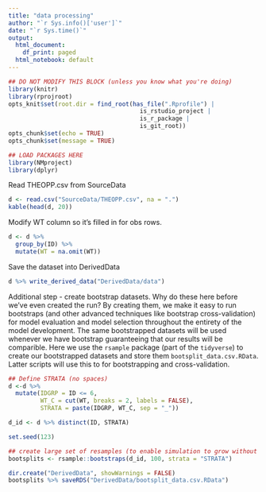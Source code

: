 ```yaml
---
title: "data processing"
author: "`r Sys.info()['user']`"
date: "`r Sys.time()`"
output:
  html_document:
    df_print: paged
  html_notebook: default
---
```



```r
## DO NOT MODIFY THIS BLOCK (unless you know what you're doing)
library(knitr)
library(rprojroot)
opts_knit$set(root.dir = find_root(has_file(".Rprofile") | 
                                     is_rstudio_project | 
                                     is_r_package | 
                                     is_git_root))
opts_chunk$set(echo = TRUE)
opts_chunk$set(message = TRUE)
```

```r
## LOAD PACKAGES HERE
library(NMproject)
library(dplyr)

```

Read THEOPP.csv from SourceData

```r

d <- read.csv("SourceData/THEOPP.csv", na = ".")
kable(head(d, 20))

```

Modify WT column so it's filled in for obs rows.

```r

d <- d %>%
  group_by(ID) %>%
  mutate(WT = na.omit(WT))

```

Save the dataset into DerivedData

```r

d %>% write_derived_data("DerivedData/data")

```

Additional step - create bootstrap datasets.  Why do these here before we've even created the run?  By creating them, we make it easy to run bootstraps (and other advanced techniques like bootstrap cross-validation) for model evaluation and model selection throughout the entirety of the model development.  The same bootstrapped datasets will be used whenever we have bootstrap guaranteeing that our results will be comparible.  Here we use the `rsample` package (part of the `tidyverse`) to create our bootstrapped datasets and store them `bootsplit_data.csv.RData`.  Latter scripts will use this to for bootstrapping and cross-validation.

```r
## Define STRATA (no spaces)
d <-d %>%
  mutate(IDGRP = ID <= 6,
         WT_C = cut(WT, breaks = 2, labels = FALSE),
         STRATA = paste(IDGRP, WT_C, sep = "_"))

d_id <- d %>% distinct(ID, STRATA)

set.seed(123)

## create large set of resamples (to enable simulation to grow without ruining seed)
bootsplits <- rsample::bootstraps(d_id, 100, strata = "STRATA")

dir.create("DerivedData", showWarnings = FALSE)
bootsplits %>% saveRDS("DerivedData/bootsplit_data.csv.RData")

```


